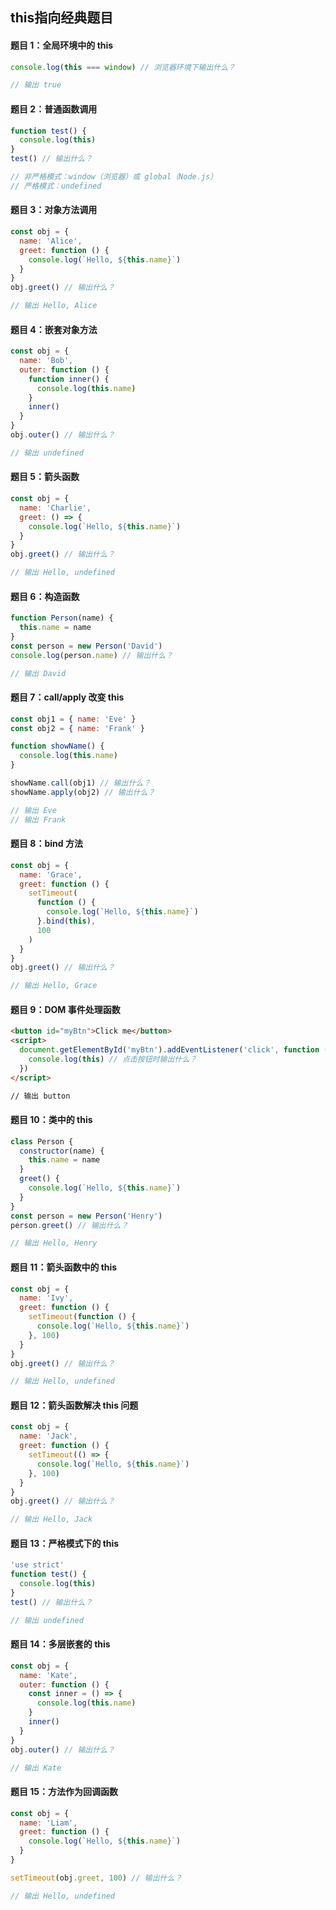 ## this指向经典题目

#### 题目 1：全局环境中的 this

```javascript
console.log(this === window) // 浏览器环境下输出什么？

// 输出 true
```

#### 题目 2：普通函数调用

```javascript
function test() {
  console.log(this)
}
test() // 输出什么？

// 非严格模式：window（浏览器）或 global（Node.js）
// 严格模式：undefined
```

#### 题目 3：对象方法调用

```javascript
const obj = {
  name: 'Alice',
  greet: function () {
    console.log(`Hello, ${this.name}`)
  }
}
obj.greet() // 输出什么？

// 输出 Hello, Alice
```

#### 题目 4：嵌套对象方法

```javascript
const obj = {
  name: 'Bob',
  outer: function () {
    function inner() {
      console.log(this.name)
    }
    inner()
  }
}
obj.outer() // 输出什么？

// 输出 undefined
```

#### 题目 5：箭头函数

```javascript
const obj = {
  name: 'Charlie',
  greet: () => {
    console.log(`Hello, ${this.name}`)
  }
}
obj.greet() // 输出什么？

// 输出 Hello, undefined
```

#### 题目 6：构造函数

```javascript
function Person(name) {
  this.name = name
}
const person = new Person('David')
console.log(person.name) // 输出什么？

// 输出 David
```

#### 题目 7：call/apply 改变 this

```javascript
const obj1 = { name: 'Eve' }
const obj2 = { name: 'Frank' }

function showName() {
  console.log(this.name)
}

showName.call(obj1) // 输出什么？
showName.apply(obj2) // 输出什么？

// 输出 Eve
// 输出 Frank
```

#### 题目 8：bind 方法

```javascript
const obj = {
  name: 'Grace',
  greet: function () {
    setTimeout(
      function () {
        console.log(`Hello, ${this.name}`)
      }.bind(this),
      100
    )
  }
}
obj.greet() // 输出什么？

// 输出 Hello, Grace
```

#### 题目 9：DOM 事件处理函数

```html
<button id="myBtn">Click me</button>
<script>
  document.getElementById('myBtn').addEventListener('click', function () {
    console.log(this) // 点击按钮时输出什么？
  })
</script>

// 输出 button
```

#### 题目 10：类中的 this

```javascript
class Person {
  constructor(name) {
    this.name = name
  }
  greet() {
    console.log(`Hello, ${this.name}`)
  }
}
const person = new Person('Henry')
person.greet() // 输出什么？

// 输出 Hello, Henry
```

#### 题目 11：箭头函数中的 this

```javascript
const obj = {
  name: 'Ivy',
  greet: function () {
    setTimeout(function () {
      console.log(`Hello, ${this.name}`)
    }, 100)
  }
}
obj.greet() // 输出什么？

// 输出 Hello, undefined
```

#### 题目 12：箭头函数解决 this 问题

```javascript
const obj = {
  name: 'Jack',
  greet: function () {
    setTimeout(() => {
      console.log(`Hello, ${this.name}`)
    }, 100)
  }
}
obj.greet() // 输出什么？

// 输出 Hello, Jack
```

#### 题目 13：严格模式下的 this

```javascript
'use strict'
function test() {
  console.log(this)
}
test() // 输出什么？

// 输出 undefined
```

#### 题目 14：多层嵌套的 this

```javascript
const obj = {
  name: 'Kate',
  outer: function () {
    const inner = () => {
      console.log(this.name)
    }
    inner()
  }
}
obj.outer() // 输出什么？

// 输出 Kate
```

#### 题目 15：方法作为回调函数

```javascript
const obj = {
  name: 'Liam',
  greet: function () {
    console.log(`Hello, ${this.name}`)
  }
}

setTimeout(obj.greet, 100) // 输出什么？

// 输出 Hello, undefined
```
